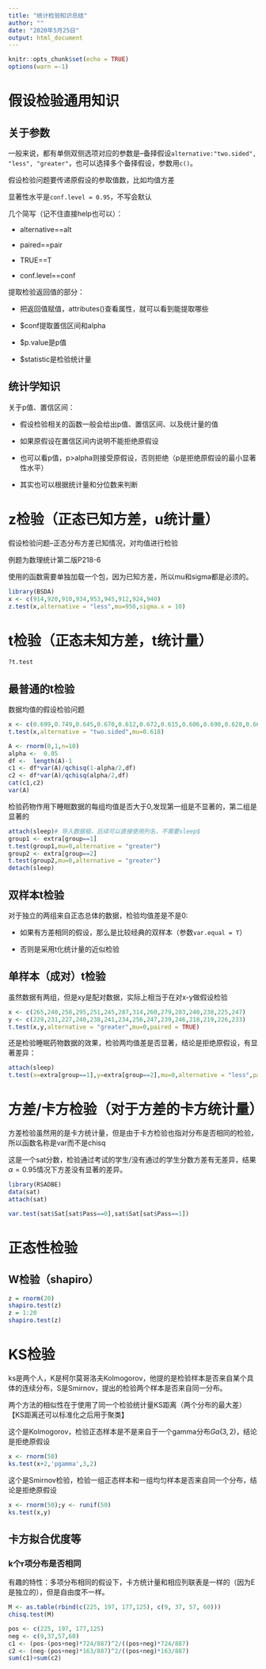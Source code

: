 ```yaml
---
title: "统计检验知识总结"
author: ""
date: "2020年5月25日"
output: html_document
---
```


```r
knitr::opts_chunk$set(echo = TRUE)
options(warn =-1)
```

# 假设检验通用知识

## 关于参数

一般来说，都有单侧双侧选项对应的参数是--备择假设`alternative:"two.sided", "less", "greater"`，也可以选择多个备择假设，参数用`c()`。

假设检验问题要传递原假设的参取值数，比如均值方差

显著性水平是`conf.level = 0.95`，不写会默认

几个简写（记不住直接help也可以）：

- alternative==alt

- paired==pair

- TRUE==T

- conf.level==conf

提取检验返回值的部分：

- 把返回值赋值，attributes()查看属性，就可以看到能提取哪些

- $conf提取置信区间和alpha

- $p.value是p值

- $statistic是检验统计量


## 统计学知识

关于p值、置信区间：

- 假设检验相关的函数一般会给出p值、置信区间、以及统计量的值

- 如果原假设在置信区间内说明不能拒绝原假设

- 也可以看p值，p>alpha则接受原假设，否则拒绝（p是拒绝原假设的最小显著性水平）

- 其实也可以根据统计量和分位数来判断


# z检验（正态已知方差，u统计量）

假设检验问题--正态分布方差已知情况，对均值进行检验

例题为数理统计第二版P218-6

使用的函数需要单独加载一个包，因为已知方差，所以mu和sigma都是必须的。

```r
library(BSDA)
x <- c(914,920,910,934,953,945,912,924,940)
z.test(x,alternative = "less",mu=950,sigma.x = 10)
```


# t检验（正态未知方差，t统计量）



```r
?t.test
```



## 最普通的t检验

数据均值的假设检验问题

```r
x <- c(0.699,0.749,0.645,0.670,0.612,0.672,0.615,0.606,0.690,0.628,0.668,0.611,0.606,0.609,0.601,0.553,0.570,0.844,0.576,0.933)
t.test(x,alternative = "two.sided",mu=0.618)
```

```r
A <- rnorm(0,1,n=10)
alpha <-  0.05
df <-  length(A)-1
c1 <- df*var(A)/qchisq(1-alpha/2,df)
c2 <- df*var(A)/qchisq(alpha/2,df)
cat(c1,c2)
var(A)
```


检验药物作用下睡眠数据的每组均值是否大于0,发现第一组是不显著的，第二组是显著的
```r
attach(sleep)# 导入数据框，后续可以直接使用列名，不需要sleep$
group1 <- extra[group==1]
t.test(group1,mu=0,alternative = "greater")
group2 <- extra[group==2]
t.test(group2,mu=0,alternative = "greater")
detach(sleep)
```




## 双样本t检验

对于独立的两组来自正态总体的数据，检验均值差是不是0:

- 如果有方差相同的假设，那么是比较经典的双样本（参数`var.equal = T`）

- 否则是采用t化统计量的近似检验


## 单样本（成对）t检验

虽然数据有两组，但是xy是配对数据，实际上相当于在对x-y做假设检验

```r
x <- c(265,240,258,295,251,245,287,314,260,279,283,240,238,225,247)
y <- c(229,231,227,240,238,241,234,256,247,239,246,218,219,226,233)
t.test(x,y,alternative = "greater",mu=0,paired = TRUE)
```

还是检验睡眠药物数据的效果，检验两均值差是否显著，结论是拒绝原假设，有显著差异：
```r
attach(sleep)
t.test(x=extra[group==1],y=extra[group==2],mu=0,alternative = "less",paired = TRUE)
```


# 方差/卡方检验（对于方差的卡方统计量）

方差检验虽然用的是卡方统计量，但是由于卡方检验也指对分布是否相同的检验，所以函数名称是var而不是chisq


这是一个sat分数，检验通过考试的学生/没有通过的学生分数方差有无差异，结果$\alpha=0.95$情况下方差没有显著的差异。

```r
library(RSADBE)
data(sat)
attach(sat)

var.test(sat$Sat[sat$Pass==0],sat$Sat[sat$Pass==1])
```

# 正态性检验

## W检验（shapiro）

```r
z = rnorm(20)
shapiro.test(z)
z = 1:20
shapiro.test(z)
```

# KS检验

ks是两个人，K是柯尔莫哥洛夫Kolmogorov，他提的是检验样本是否来自某个具体的连续分布，S是Smirnov，提出的检验两个样本是否来自同一分布。

两个方法的相似性在于使用了同一个检验统计量KS距离（两个分布的最大差）【KS距离还可以标准化之后用于聚类】

这个是Kolmogorov，检验正态样本是不是来自于一个gamma分布$Ga(3,2)$，结论是拒绝原假设
```r
x <- rnorm(50)
ks.test(x+2,'pgamma',3,2)
```


这个是Smirnov检验，检验一组正态样本和一组均匀样本是否来自同一个分布，结论是拒绝原假设

```r
x <- rnorm(50);y <- runif(50)
ks.test(x,y)
```


## 卡方拟合优度等

### k个r项分布是否相同

有趣的特性：多项分布相同的假设下，卡方统计量和相应列联表是一样的（因为E是独立的），但是自由度不一样。

```r
M <- as.table(rbind(c(225, 197, 177,125), c(9, 37, 57, 60)))
chisq.test(M)
```

```r
pos <- c(225, 197, 177,125)
neg <- c(9,37,57,60)
c1 <- (pos-(pos+neg)*724/887)^2/((pos+neg)*724/887)
c2 <- (neg-(pos+neg)*163/887)^2/((pos+neg)*163/887)
sum(c1)+sum(c2)
```



